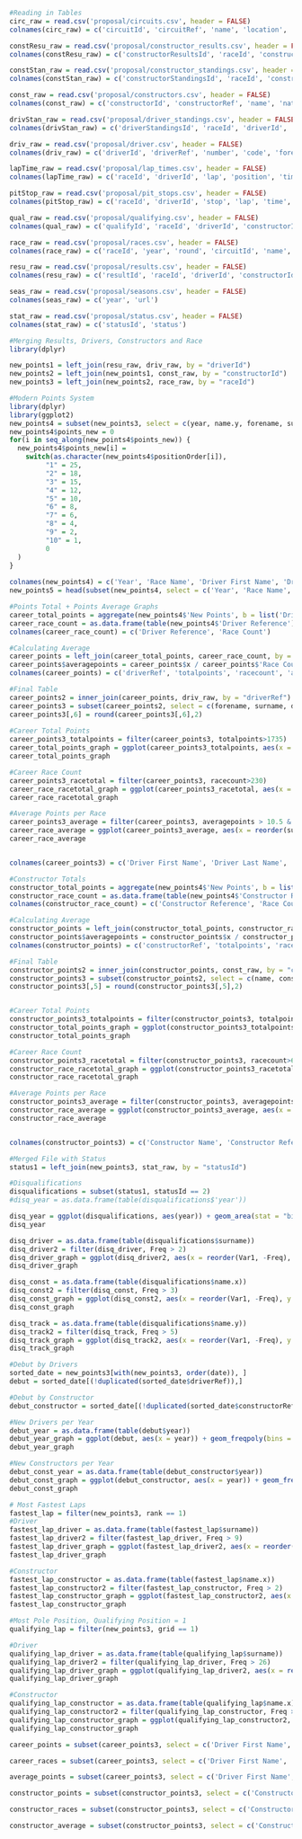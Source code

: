 ```r
#Reading in Tables
circ_raw = read.csv('proposal/circuits.csv', header = FALSE)
colnames(circ_raw) = c('circuitId', 'circuitRef', 'name', 'location', 'country', 'lat', 'lng', 'alt', 'url')

constResu_raw = read.csv('proposal/constructor_results.csv', header = FALSE)
colnames(constResu_raw) = c('constructorResultsId', 'raceId', 'constructorId', 'points', 'status')

constStan_raw = read.csv('proposal/constructor_standings.csv', header = FALSE)
colnames(constStan_raw) = c('constructorStandingsId', 'raceId', 'constructorId', 'points', 'position', 'positionText', 'wins')

const_raw = read.csv('proposal/constructors.csv', header = FALSE)
colnames(const_raw) = c('constructorId', 'constructorRef', 'name', 'nationality', 'url')

drivStan_raw = read.csv('proposal/driver_standings.csv', header = FALSE)
colnames(drivStan_raw) = c('driverStandingsId', 'raceId', 'driverId', 'points', 'positionText', 'wins')

driv_raw = read.csv('proposal/driver.csv', header = FALSE)
colnames(driv_raw) = c('driverId', 'driverRef', 'number', 'code', 'forename', 'surname', 'dob', 'nationality', 'url')

lapTime_raw = read.csv('proposal/lap_times.csv', header = FALSE)
colnames(lapTime_raw) = c('raceId', 'driverId', 'lap', 'position', 'time', 'milliseconds')

pitStop_raw = read.csv('proposal/pit_stops.csv', header = FALSE)
colnames(pitStop_raw) = c('raceId', 'driverId', 'stop', 'lap', 'time', 'duration', 'milliseconds')

qual_raw = read.csv('proposal/qualifying.csv', header = FALSE)
colnames(qual_raw) = c('qualifyId', 'raceId', 'driverId', 'constructorId', 'number', 'position', 'q1', 'q2', 'q3')

race_raw = read.csv('proposal/races.csv', header = FALSE)
colnames(race_raw) = c('raceId', 'year', 'round', 'circuitId', 'name', 'date', 'time', 'url')

resu_raw = read.csv('proposal/results.csv', header = FALSE)
colnames(resu_raw) = c('resultId', 'raceId', 'driverId', 'constructorId', 'number', 'grid', 'position', 'positionText', 'positionOrder', 'points', 'laps', 'time', 'milliseconds', 'fastestLap', 'rank', 'fastestLapTime', 'fastestLapSpeed', 'statusId')

seas_raw = read.csv('proposal/seasons.csv', header = FALSE)
colnames(seas_raw) = c('year', 'url')

stat_raw = read.csv('proposal/status.csv', header = FALSE)
colnames(stat_raw) = c('statusId', 'status')

#Merging Results, Drivers, Constructors and Race
library(dplyr)

new_points1 = left_join(resu_raw, driv_raw, by = "driverId")
new_points2 = left_join(new_points1, const_raw, by = "constructorId")
new_points3 = left_join(new_points2, race_raw, by = "raceId")

#Modern Points System
library(dplyr)
library(ggplot2)
new_points4 = subset(new_points3, select = c(year, name.y, forename, surname, driverRef, name.x, constructorRef, positionOrder, points))
new_points4$points_new = 0
for(i in seq_along(new_points4$points_new)) {
  new_points4$points_new[i] = 
    switch(as.character(new_points4$positionOrder[i]),
         "1" = 25,
         "2" = 18,
         "3" = 15,
         "4" = 12,
         "5" = 10,
         "6" = 8,
         "7" = 6,
         "8" = 4,
         "9" = 2,
         "10" = 1,
         0
  )
}
       
colnames(new_points4) = c('Year', 'Race Name', 'Driver First Name', 'Driver Last Name', 'Driver Reference', 'Constructor Name', 'Constructor Reference', 'Finishing Position', 'Original Points', 'New Points')
new_points5 = head(subset(new_points4, select = c('Year', 'Race Name', 'Driver First Name', 'Driver Last Name', 'Constructor Name', 'Finishing Position', 'Original Points', 'New Points')))

#Points Total + Points Average Graphs
career_total_points = aggregate(new_points4$'New Points', b = list('Driver Reference' = new_points4$'Driver Reference'), FUN = sum)
career_race_count = as.data.frame(table(new_points4$'Driver Reference'))
colnames(career_race_count) = c('Driver Reference', 'Race Count')

#Calculating Average
career_points = left_join(career_total_points, career_race_count, by = "Driver Reference")
career_points$averagepoints = career_points$x / career_points$'Race Count'
colnames(career_points) = c('driverRef', 'totalpoints', 'racecount', 'averagepoints')

#Final Table
career_points2 = inner_join(career_points, driv_raw, by = "driverRef")
career_points3 = subset(career_points2, select = c(forename, surname, driverRef, racecount, totalpoints, averagepoints))
career_points3[,6] = round(career_points3[,6],2)
 
#Career Total Points
career_points3_totalpoints = filter(career_points3, totalpoints>1735)
career_total_points_graph = ggplot(career_points3_totalpoints, aes(x = reorder(surname, -totalpoints), y = totalpoints)) + geom_col(fill = 'light blue', colour = 'dark blue') + theme(legend.position="none") + geom_text(aes(label=totalpoints), vjust=1.6, color="dark blue", position = position_dodge(0.9), size=3.5) + labs(x = "Driver Name", y = "Total Points in Career", title = "Total Points in Career (Top 10 Drivers)")
career_total_points_graph

#Career Race Count
career_points3_racetotal = filter(career_points3, racecount>230)
career_race_racetotal_graph = ggplot(career_points3_racetotal, aes(x = reorder(surname, -racecount), y = racecount)) + geom_col(fill = 'light green', color = "dark green") + theme(legend.position = "none") + geom_text(aes(label = racecount), vjust=1.6, color="dark green", position = position_dodge(0.9), size=3.5) + labs(x = "Driver Name", y = "Total Races in Career", title = "Total Races in Career (Top 10 Drivers)")
career_race_racetotal_graph

#Average Points per Race
career_points3_average = filter(career_points3, averagepoints > 10.5 & racecount > 10)
career_race_average = ggplot(career_points3_average, aes(x = reorder(surname, -averagepoints), y = averagepoints)) + geom_col(fill = 'light yellow', colour = 'dark orange') + theme(legend.position = "none") + geom_text(aes(label = averagepoints), vjust=1.6, color="dark orange", position = position_dodge(0.9), size=3.5) + labs(x = "Driver Name", y = "Average Points per Race", title = "Average Points per Race (Top 10 Drivers)")
career_race_average


colnames(career_points3) = c('Driver First Name', 'Driver Last Name', 'Driver Reference', 'Career Total Races Count', 'Career Total Points', 'Average Points per Race')

#Constructor Totals
constructor_total_points = aggregate(new_points4$'New Points', b = list('Constructor Reference' = new_points4$'Constructor Reference'), FUN = sum)
constructor_race_count = as.data.frame(table(new_points4$'Constructor Reference'))
colnames(constructor_race_count) = c('Constructor Reference', 'Race Count')

#Calculating Average
constructor_points = left_join(constructor_total_points, constructor_race_count, by = "Constructor Reference")
constructor_points$averagepoints = constructor_points$x / constructor_points$'Race Count'
colnames(constructor_points) = c('constructorRef', 'totalpoints', 'racecount', 'averagepoints')

#Final Table
constructor_points2 = inner_join(constructor_points, const_raw, by = "constructorRef")
constructor_points3 = subset(constructor_points2, select = c(name, constructorRef, racecount, totalpoints, averagepoints))
constructor_points3[,5] = round(constructor_points3[,5],2)


#Career Total Points
constructor_points3_totalpoints = filter(constructor_points3, totalpoints>2500)
constructor_total_points_graph = ggplot(constructor_points3_totalpoints, aes(x = reorder(name, -totalpoints), y = totalpoints)) + geom_col(fill = 'light blue', colour = 'dark blue') + theme(legend.position="none") + geom_text(aes(label=totalpoints), vjust=1.6, color="dark blue", position = position_dodge(0.9), size=3.5) + labs(x = "Constructor Name", y = "Total Points in All Seasons", title = "Total Points in Seasons (Top 10 Constructors)")
constructor_total_points_graph

#Career Race Count
constructor_points3_racetotal = filter(constructor_points3, racecount>600)
constructor_race_racetotal_graph = ggplot(constructor_points3_racetotal, aes(x = reorder(name, -racecount), y = racecount)) + geom_col(fill = 'light green', color = "dark green") + theme(legend.position = "none") + geom_text(aes(label = racecount), vjust=1.6, color="dark green", position = position_dodge(0.9), size=3.5) + labs(x = "Constructor Name", y = "Total Races in All Seasons", title = "Total Races in All Seasons (Top 10 Constructors)")
constructor_race_racetotal_graph

#Average Points per Race
constructor_points3_average = filter(constructor_points3, averagepoints > 6.45 & racecount > 10)
constructor_race_average = ggplot(constructor_points3_average, aes(x = reorder(name, -averagepoints), y = averagepoints)) + geom_col(fill = 'light yellow', colour = 'dark orange') + theme(legend.position = "none") + geom_text(aes(label = averagepoints), vjust=1.6, color="dark orange", position = position_dodge(0.9), size=3.5) + labs(x = "Constructor Name", y = "Average Points per Race", title = "Average Points per Race (Top 10 Constructors)")
constructor_race_average


colnames(constructor_points3) = c('Constructor Name', 'Constructor Reference', 'All Seasons Total Races Count', 'All Seasons Total Points', 'Average Points per Race')

#Merged File with Status
status1 = left_join(new_points3, stat_raw, by = "statusId")

#Disqualifications
disqualifications = subset(status1, statusId == 2)
#disq_year = as.data.frame(table(disqualifications$'year'))

disq_year = ggplot(disqualifications, aes(year)) + geom_area(stat = "bin", bins = 69, fill = 'light pink', color = 'dark red') + theme(legend.position = "none") + labs(x = "Year", y = "Disqualifications (Count)", title = "Number of Disqualifications per Year") + scale_x_continuous(limits = c(1950, 2018)) 
disq_year

disq_driver = as.data.frame(table(disqualifications$surname))
disq_driver2 = filter(disq_driver, Freq > 2)
disq_driver_graph = ggplot(disq_driver2, aes(x = reorder(Var1, -Freq), y = Freq)) + geom_col(fill = 'light pink', color = 'dark red') + theme(legend.position="none") + geom_text(aes(label=Freq), vjust=1.6, color="dark red", position = position_dodge(0.9), size=3.5) + labs(x = "Driver Name", y = "Disqualifications in Career", title = "Drivers with Most Disqualifications (Top 10 + Ties Drivers)")
disq_driver_graph

disq_const = as.data.frame(table(disqualifications$name.x))
disq_const2 = filter(disq_const, Freq > 3)
disq_const_graph = ggplot(disq_const2, aes(x = reorder(Var1, -Freq), y = Freq)) + geom_col(fill = 'light pink', color = 'dark red') + theme(legend.position="none") + geom_text(aes(label=Freq), vjust=1.6, color="dark red", position = position_dodge(0.9), size=3.5) + labs(x = "Constructor Name", y = "Disqualifications in All Seasons", title = "Constructors with Most Disqualifications (Top 10 Constructors)")
disq_const_graph

disq_track = as.data.frame(table(disqualifications$name.y))
disq_track2 = filter(disq_track, Freq > 5)
disq_track_graph = ggplot(disq_track2, aes(x = reorder(Var1, -Freq), y = Freq)) + geom_col(fill = 'light pink', color = 'dark red') + theme(legend.position="none") + geom_text(aes(label=Freq), vjust=1.6, color="dark red", position = position_dodge(0.9), size=3.5) + labs(x = "Track Name", y = "Disqualifications in All Seasons", title = "Tracks with Most Disqualifications (Top 10 Tracks)")
disq_track_graph

#Debut by Drivers
sorted_date = new_points3[with(new_points3, order(date)), ]
debut = sorted_date[(!duplicated(sorted_date$driverRef)),]

#Debut by Constructor
debut_constructor = sorted_date[(!duplicated(sorted_date$constructorRef)),]

#New Drivers per Year
debut_year = as.data.frame(table(debut$year))
debut_year_graph = ggplot(debut, aes(x = year)) + geom_freqpoly(bins = 69, color = 'purple') + theme(legend.position="none") + labs(x = "Year", y = "New Drivers (Count)", title = "Number of New Drivers per Year") + scale_x_continuous(limits = c(1950, 2018)) 
debut_year_graph

#New Constructors per Year
debut_const_year = as.data.frame(table(debut_constructor$year))
debut_const_graph = ggplot(debut_constructor, aes(x = year)) + geom_freqpoly(bins = 69, color = 'purple') + theme(legend.position="none") + labs(x = "Year", y = "New Constructors (Count)", title = "Number of New Constructors per Year") + scale_x_continuous(limits = c(1950, 2018)) 
debut_const_graph

# Most Fastest Laps
fastest_lap = filter(new_points3, rank == 1)
#Driver
fastest_lap_driver = as.data.frame(table(fastest_lap$surname))
fastest_lap_driver2 = filter(fastest_lap_driver, Freq > 9)
fastest_lap_driver_graph = ggplot(fastest_lap_driver2, aes(x = reorder(Var1, -Freq), y = Freq)) + geom_col(fill = 'light grey', color = 'black') + theme(legend.position = "none") + geom_text(aes(label = Freq), vjust=1.6, color="black", position = position_dodge(0.9), size=3.5) + labs(x = "Driver Name", y = "Fastest Laps (Count)", title = "Number of Fastest Laps by Driver (Top 10 Drivers)")
fastest_lap_driver_graph

#Constructor
fastest_lap_constructor = as.data.frame(table(fastest_lap$name.x))
fastest_lap_constructor2 = filter(fastest_lap_constructor, Freq > 2)
fastest_lap_constructor_graph = ggplot(fastest_lap_constructor2, aes(x = reorder(Var1, -Freq), y = Freq)) + geom_col(fill = 'light grey', color = 'black') + theme(legend.position = "none") + geom_text(aes(label = Freq), vjust=1.6, color="black", position = position_dodge(0.9), size=3.5) + labs(x = "Constructor Name", y = "Fastest Laps (Count)", title = "Number of Fastest Laps by Constructor (Top 10 + Ties Constructors)")
fastest_lap_constructor_graph

#Most Pole Position, Qualifying Position = 1
qualifying_lap = filter(new_points3, grid == 1)

#Driver
qualifying_lap_driver = as.data.frame(table(qualifying_lap$surname))
qualifying_lap_driver2 = filter(qualifying_lap_driver, Freq > 26)
qualifying_lap_driver_graph = ggplot(qualifying_lap_driver2, aes(x = reorder(Var1, -Freq), y = Freq)) + geom_col(fill = 'orange', color = 'brown') + theme(legend.position = "none") + geom_text(aes(label = Freq), vjust=1.6, color="brown", position = position_dodge(0.9), size=3.5) + labs(x = "Driver Name", y = "Pole Laps (Count)", title = "Number of Pole Laps by Driver (Top 10 Drivers)")
qualifying_lap_driver_graph

#Constructor
qualifying_lap_constructor = as.data.frame(table(qualifying_lap$name.x))
qualifying_lap_constructor2 = filter(qualifying_lap_constructor, Freq > 16)
qualifying_lap_constructor_graph = ggplot(qualifying_lap_constructor2, aes(x = reorder(Var1, -Freq), y = Freq)) + geom_col(fill = 'orange', color = 'brown') + theme(legend.position = "none") + geom_text(aes(label = Freq), vjust=1.6, color="brown", position = position_dodge(0.9), size=3.5) + labs(x = "Constructor Name", y = "Pole Laps (Count)", title = "Number of Pole Laps by Constructor (Top 10 + Ties Constructors)")
qualifying_lap_constructor_graph

career_points = subset(career_points3, select = c('Driver First Name', 'Driver Last Name', 'Career Total Points'))

career_races = subset(career_points3, select = c('Driver First Name', 'Driver Last Name', 'Career Total Races Count'))

average_points = subset(career_points3, select = c('Driver First Name', 'Driver Last Name', 'Average Points per Race'))

constructor_points = subset(constructor_points3, select = c('Constructor Name', 'All Seasons Total Points'))

constructor_races = subset(constructor_points3, select = c('Constructor Name', 'All Seasons Total Races Count'))

constructor_average = subset(constructor_points3, select = c('Constructor Name', 'Average Points per Race'))
```
